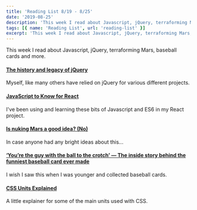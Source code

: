```yaml
---
title: 'Reading List 8/19 - 8/25'
date: '2019-08-25'
description: 'This week I read about Javascript, jQuery, terraforming Mars, baseball cards and more.'
tags: [{ name: 'Reading List', url: 'reading-list' }]
excerpt: 'This week I read about Javascript, jQuery, terraforming Mars, baseball cards and more.'
---
```


This week I read about Javascript, jQuery, terraforming Mars, baseball cards and more.

#### [The history and legacy of jQuery](https://blog.logrocket.com/the-history-and-legacy-of-jquery/?ref=heydesigner)

Myself, like many others have relied on jQuery for various different projects.

#### [JavaScript to Know for React](https://kentcdodds.com/blog/javascript-to-know-for-react)

I've been using and learning these bits of Javascript and ES6 in my React project.

#### [Is nuking Mars a good idea? (No)](https://www.syfy.com/syfywire/is-nuking-mars-a-good-idea-no)

In case anyone had any bright ideas about this...

#### [‘You’re the guy with the ball to the crotch’ — The inside story behind the funniest baseball card ever made](https://www.espn.com/mlb/story/_/id/27425987/guy-ball-crotch-story-funniest-baseball-card-ever-made)

I wish I saw this when I was younger and collected baseball cards.

#### [CSS Units Explained](https://alligator.io/css/css-units-explained/)

A little explainer for some of the main units used with CSS.
